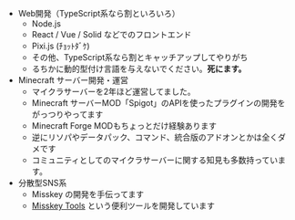- Web開発（TypeScript系なら割といろいろ）
	- Node.js
	- React / Vue / Solid などでのフロントエンド
	- Pixi.js (ﾁｮｯﾄﾀﾞｹ)
	- その他、TypeScript系なら割とキャッチアップしてやりがち
	- るちかに動的型付け言語を与えないでください。<strong style="color: var(--danger)">死にます。</strong>
- Minecraft サーバー開発・運営
	- マイクラサーバーを2年ほど運営してました。
	- Minecraft サーバーMOD「Spigot」のAPIを使ったプラグインの開発をがっつりやってます
	- Minecraft Forge MODもちょっとだけ経験あります
	- 逆にリソパやデータパック、コマンド、統合版のアドオンとかは全くダメです
	- コミュニティとしてのマイクラサーバーに関する知見も多数持っています。
- 分散型SNS系
	- Misskey の開発を手伝ってます
	- [Misskey Tools](https://misskey.tools) という便利ツールを開発しています
